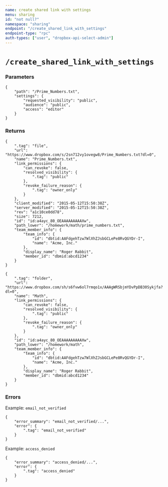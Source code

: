 ```yaml
---
name: create shared link with settings
menu: sharing
id: "not null?"
namespace: "sharing"
endpoint: "/create_shared_link_with_settings"
endpoint-type: "rpc"
auth-types: ["user", "dropbox-api-select-admin"]
---
```



# `/create_shared_link_with_settings`

### Parameters
```
{
    "path": "/Prime_Numbers.txt",
    "settings": {
        "requested_visibility": "public",
        "audience": "public",
        "access": "editor"
    }
}
```

### Returns
```
{
    ".tag": "file",
    "url": "https://www.dropbox.com/s/2sn712vy1ovegw8/Prime_Numbers.txt?dl=0",
    "name": "Prime_Numbers.txt",
    "link_permissions": {
        "can_revoke": false,
        "resolved_visibility": {
            ".tag": "public"
        },
        "revoke_failure_reason": {
            ".tag": "owner_only"
        }
    },
    "client_modified": "2015-05-12T15:50:38Z",
    "server_modified": "2015-05-12T15:50:38Z",
    "rev": "a1c10ce0dd78",
    "size": 7212,
    "id": "id:a4ayc_80_OEAAAAAAAAAXw",
    "path_lower": "/homework/math/prime_numbers.txt",
    "team_member_info": {
        "team_info": {
            "id": "dbtid:AAFdgehTzw7WlXhZJsbGCLePe8RvQGYDr-I",
            "name": "Acme, Inc."
        },
        "display_name": "Roger Rabbit",
        "member_id": "dbmid:abcd1234"
    }
}
```
```
{
    ".tag": "folder",
    "url": "https://www.dropbox.com/sh/s6fvw6ol7rmqo1x/AAAgWRSbjmYDvPpDB30Sykjfa?dl=0",
    "name": "Math",
    "link_permissions": {
        "can_revoke": false,
        "resolved_visibility": {
            ".tag": "public"
        },
        "revoke_failure_reason": {
            ".tag": "owner_only"
        }
    },
    "id": "id:a4ayc_80_OEAAAAAAAAAXw",
    "path_lower": "/homework/math",
    "team_member_info": {
        "team_info": {
            "id": "dbtid:AAFdgehTzw7WlXhZJsbGCLePe8RvQGYDr-I",
            "name": "Acme, Inc."
        },
        "display_name": "Roger Rabbit",
        "member_id": "dbmid:abcd1234"
    }
}
```

### Errors

Example: `email_not_verified`
```
{
    "error_summary": "email_not_verified/...",
    "error": {
        ".tag": "email_not_verified"
    }
}
```
Example: `access_denied`
```
{
    "error_summary": "access_denied/...",
    "error": {
        ".tag": "access_denied"
    }
}
```

